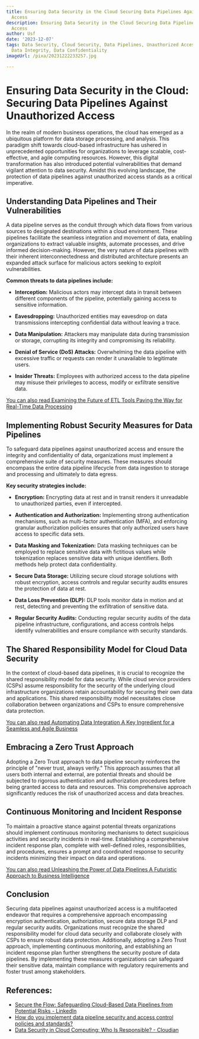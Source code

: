 ```yaml
---
title: Ensuring Data Security in the Cloud Securing Data Pipelines Against Unauthorized
  Access
description: Ensuring Data Security in the Cloud Securing Data Pipelines Against Unauthorized
  Access
author: Usf
date: '2023-12-07'
tags: Data Security, Cloud Security, Data Pipelines, Unauthorized Access, Data Protection,
  Data Integrity, Data Confidentiality
imageUrl: /pixa/20231222233257.jpg

---
```

# Ensuring Data Security in the Cloud: Securing  Data  Pipelines Against Unauthorized Access


In the realm of modern  business operations, the cloud has  emerged as a  ubiquitous  platform for  data storage processing, and analysis. This paradigm  shift towards cloud-based infrastructure has ushered in unprecedented opportunities for organizations to leverage scalable, cost-effective, and agile computing resources. However, this digital transformation has also introduced potential vulnerabilities that demand vigilant attention to data security. Amidst this evolving landscape, the protection of data pipelines against unauthorized access stands as a critical imperative.


##  Understanding Data Pipelines and Their Vulnerabilities


A data pipeline serves as the conduit through which data  flows from various  sources to designated destinations within a cloud environment.  These pipelines facilitate the seamless integration and  movement of data, enabling organizations  to extract valuable insights, automate processes, and drive informed decision-making. However, the very nature of data  pipelines with their inherent interconnectedness and distributed architecture presents an expanded attack surface  for malicious actors seeking to exploit vulnerabilities.


**Common threats to data pipelines  include:**


- **Interception:**  Malicious actors may intercept  data in transit between different components of the pipeline, potentially gaining access to sensitive information.


- **Eavesdropping:** Unauthorized entities may eavesdrop on data  transmissions intercepting confidential data without leaving a trace.


- **Data Manipulation:** Attackers may manipulate data during  transmission or storage, corrupting its integrity and compromising its  reliability.


- **Denial of Service (DoS)  Attacks:** Overwhelming the data pipeline with excessive traffic or requests can render it unavailable  to legitimate users.


- **Insider Threats:**  Employees with  authorized access to  the  data  pipeline may misuse their privileges to access, modify or exfiltrate sensitive data.


[You can also read Examining the Future of ETL Tools Paving the Way for Real-Time Data Processing](Examining%20the%20Future%20of%20ETL%20Tools%20Paving%20the%20Way%20for%20Real-Time%20Data%20Processing)


## Implementing Robust Security Measures for Data Pipelines


To safeguard data pipelines against unauthorized access and ensure the integrity and confidentiality of data, organizations must  implement a comprehensive suite of security measures. These measures should encompass the entire data pipeline lifecycle from data ingestion to storage and processing and ultimately to data egress.


**Key security strategies include:**


-  **Encryption:** Encrypting data at rest and  in  transit renders it unreadable to unauthorized parties, even if intercepted.


- **Authentication and Authorization:** Implementing  strong authentication mechanisms, such as multi-factor authentication (MFA), and  enforcing  granular authorization policies ensures that  only authorized users have access to specific data sets.


- **Data Masking and Tokenization:** Data masking techniques can be employed to replace sensitive  data with fictitious values while tokenization replaces sensitive data with unique identifiers. Both methods help protect  data confidentiality.


- **Secure Data Storage:** Utilizing secure cloud storage solutions with  robust encryption, access controls and  regular security audits ensures the protection of data at rest.


- **Data Loss Prevention (DLP):** DLP tools monitor data in motion  and at rest, detecting  and preventing the exfiltration  of  sensitive data.


- **Regular Security Audits:** Conducting regular security audits of the data pipeline infrastructure, configurations, and  access controls helps identify vulnerabilities and ensure compliance with security standards.


## The Shared Responsibility Model for Cloud Data Security


In the context of cloud-based data pipelines, it is crucial to recognize the shared responsibility  model  for data  security. While cloud service providers (CSPs) assume responsibility  for the security of  the underlying cloud infrastructure organizations retain accountability for securing their own data and applications. This shared responsibility model  necessitates close collaboration between organizations and CSPs to ensure comprehensive data protection.


[You can also  read Automating  Data Integration A Key Ingredient for a Seamless and Agile Business](Automating%20Data%20Integration%20A%20Key%20Ingredient%20for%20a%20Seamless%20and%20Agile%20Business)


## Embracing a  Zero Trust Approach


Adopting a Zero Trust approach to data pipeline security  reinforces the principle of "never trust, always  verify." This approach assumes that all users both internal and external, are potential threats and should be subjected to  rigorous authentication and authorization procedures before being granted access to data and resources. This comprehensive approach significantly reduces the risk  of unauthorized access and data breaches.


## Continuous Monitoring and Incident Response

To maintain a proactive stance against potential threats organizations  should implement continuous monitoring mechanisms to detect suspicious activities  and security incidents in real-time. Establishing a  comprehensive incident response plan, complete with well-defined roles, responsibilities, and procedures, ensures a prompt and coordinated response to security incidents minimizing  their impact on  data and operations.


[You can  also read Unleashing  the  Power of  Data Pipelines A Futuristic Approach to Business Intelligence](Unleashing%20the%20Power%20of%20Data%20Pipelines%20A%20Futuristic%20Approach%20to%20Business%20Intelligence)


## Conclusion

Securing  data pipelines against unauthorized access  is a multifaceted endeavor that requires a comprehensive approach encompassing encryption authentication, authorization,  secure data storage DLP and regular security audits. Organizations must recognize the shared responsibility model for cloud data security and  collaborate closely  with CSPs to ensure robust data  protection. Additionally, adopting a Zero Trust approach, implementing continuous  monitoring, and  establishing an incident response plan further strengthens the security  posture of data pipelines. By implementing these measures organizations can safeguard their sensitive data, maintain compliance with regulatory requirements and foster  trust among stakeholders.

## References:
- [Secure the Flow: Safeguarding Cloud-Based Data Pipelines from Potential Risks - LinkedIn](https://www.linkedin.com/pulse/secure-flow-safeguarding-cloud-based?trk=public_post)
- [How do you implement data pipeline security and access control policies and standards?](https://www.linkedin.com/advice/0/how-do-you-implement-data-pipeline-security-access)
- [Data Security in Cloud Computing: Who Is Responsible? - Cloudian](https://cloudian.com/guides/data-security/data-security-in-cloud-computing-who-is-responsible/amp/)

